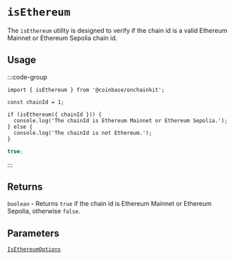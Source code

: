 # `isEthereum`

The `isEthereum` utility is designed to verify if the chain id is a valid Ethereum Mainnet or Ethereum Sepolia chain id.

## Usage

:::code-group

```tsx twoslash [code]
import { isEthereum } from '@coinbase/onchainkit';

const chainId = 1;

if (isEthereum({ chainId })) {
  console.log('The chainId is Ethereum Mainnet or Ethereum Sepolia.');
} else {
  console.log('The chainId is not Ethereum.');
}
```

```ts [return value]
true;
```

:::

## Returns

`boolean` - Returns `true` if the chain id is Ethereum Mainnet or Ethereum Sepolia, otherwise `false`.

## Parameters

[`IsEthereumOptions`](/config/types#isethereumoptions)

